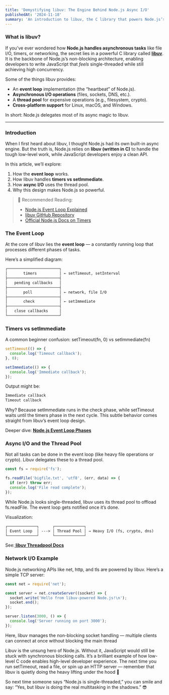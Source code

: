 ```yaml
---
title: 'Demystifying libuv: The Engine Behind Node.js Async I/O'
publishedAt: '2024-11-18'
summary: 'An introduction to libuv, the C library that powers Node.js’s event loop and async I/O.'
---
```


### What is libuv?

If you’ve ever wondered how **Node.js handles asynchronous tasks** like file I/O, timers, or networking, the secret lies in a powerful C library called **[libuv](https://libuv.org/)**.  
It is the backbone of Node.js’s non-blocking architecture, enabling developers to write JavaScript that _feels_ single-threaded while still achieving high concurrency.

Some of the things libuv provides:

- An **event loop** implementation (the “heartbeat” of Node.js).
- **Asynchronous I/O operations** (files, sockets, DNS, etc.).
- A **thread pool** for expensive operations (e.g., filesystem, crypto).
- **Cross-platform support** for Linux, macOS, and Windows.

In short: Node.js delegates most of its async magic to libuv.

---

### Introduction

When I first heard about libuv, I thought Node.js had its own built-in async engine. But the truth is, Node.js relies on **libuv (written in C)** to handle the tough low-level work, while JavaScript developers enjoy a clean API.

In this article, we’ll explore:

1. How the **event loop** works.
2. How libuv handles **timers vs setImmediate**.
3. How **async I/O** uses the thread pool.
4. Why this design makes Node.js so powerful.

> 📖 Recommended Reading:
>
> - [Node.js Event Loop Explained](https://nodejs.dev/en/learn/the-nodejs-event-loop/)
> - [libuv GitHub Repository](https://github.com/libuv/libuv)
> - [Official Node.js Docs on Timers](https://nodejs.org/en/docs/guides/timers-in-node/)

### The Event Loop

At the core of libuv lies the **event loop** — a constantly running loop that processes different phases of tasks.

Here’s a simplified diagram:

```txt
┌───────────────────────┐
│       timers          │ ← setTimeout, setInterval
├───────────────────────┤
│   pending callbacks   │
├───────────────────────┤
│       poll            │ ← network, file I/O
├───────────────────────┤
│       check           │ ← setImmediate
├───────────────────────┤
│   close callbacks     │
└───────────────────────┘
```

### Timers vs setImmediate

A common beginner confusion:
setTimeout(fn, 0) vs setImmediate(fn)

```js
setTimeout(() => {
  console.log('Timeout callback');
}, 0);

setImmediate(() => {
  console.log('Immediate callback');
});
```

Output might be:

```bash
Immediate callback
Timeout callback
```

Why? Because setImmediate runs in the check phase, while setTimeout waits until the timers phase in the next cycle.
This subtle behavior comes straight from libuv’s event loop design.

Deeper dive: **[Node.js Event Loop Phases](https://nodejs.org/en/docs/guides/event-loop-timers-and-nexttick)**

### Async I/O and the Thread Pool

Not all tasks can be done in the event loop (like heavy file operations or crypto).
Libuv delegates these to a thread pool.

```js
const fs = require('fs');

fs.readFile('bigfile.txt', 'utf8', (err, data) => {
  if (err) throw err;
  console.log('File read complete');
});
```

While Node.js looks single-threaded, libuv uses its thread pool to offload fs.readFile. The event loop gets notified once it’s done.

Visualization:

```txt
┌─────────────┐      ┌─────────────┐
│ Event Loop  │ ---> │ Thread Pool │ → Heavy I/O (fs, crypto, dns)
└─────────────┘      └─────────────┘
```

See:**[ libuv Threadpool Docs](http://docs.libuv.org/en/v1.x/threadpool.html)**

### Network I/O Example

Node.js networking APIs like net, http, and tls are powered by libuv.
Here’s a simple TCP server:

```js
const net = require('net');

const server = net.createServer((socket) => {
  socket.write('Hello from libuv-powered Node.js!\n');
  socket.end();
});

server.listen(3000, () => {
  console.log('Server running on port 3000');
});
```

Here, libuv manages the non-blocking socket handling — multiple clients can connect at once without blocking the main thread

Libuv is the unsung hero of Node.js. Without it, JavaScript would still be stuck with synchronous blocking calls.
It’s a brilliant example of how low-level C code enables high-level developer experience.
The next time you run setTimeout, read a file, or spin up an HTTP server — remember that libuv is quietly doing the heavy lifting under the hood 🚀

So next time someone says “Node.js is single-threaded,” you can smile and say:
“Yes, but libuv is doing the real multitasking in the shadows.” 😎
